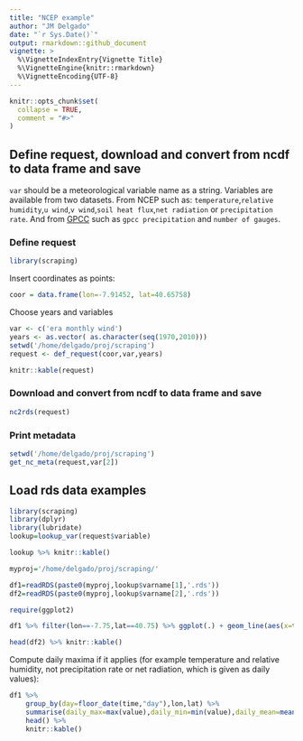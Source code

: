 ```yaml
---
title: "NCEP example"
author: "JM Delgado"
date: "`r Sys.Date()`"
output: rmarkdown::github_document
vignette: >
  %\VignetteIndexEntry{Vignette Title}
  %\VignetteEngine{knitr::rmarkdown}
  %\VignetteEncoding{UTF-8}
---
```


```r
knitr::opts_chunk$set(
  collapse = TRUE,
  comment = "#>"
)
```


## Define request, download and convert from ncdf to data frame and save
`var` should be a meteorological variable name as a string. Variables are available from two datasets. From NCEP such as: `temperature`,`relative humidity`,`u wind`,`v wind`,`soil heat flux`,`net radiation` or `precipitation rate`. And from [GPCC](http://dx.doi.org/10.5676/DWD_GPCC/FD_D_V2018_100) such as `gpcc precipitation` and `number of gauges`.

### Define request
```r
library(scraping)
```

Insert coordinates as points:
```r
coor = data.frame(lon=-7.91452, lat=40.65758)
```

Choose years and variables
```r
var <- c('era monthly wind')
years <- as.vector( as.character(seq(1970,2010)))
setwd('/home/delgado/proj/scraping')
request <- def_request(coor,var,years)

knitr::kable(request)

```

### Download and convert from ncdf to data frame and save
```r

nc2rds(request)

```

### Print metadata
```r
setwd('/home/delgado/proj/scraping')
get_nc_meta(request,var[2])
```


## Load rds data examples

```r
library(scraping)
library(dplyr)
library(lubridate)
lookup=lookup_var(request$variable)

lookup %>% knitr::kable()

myproj='/home/delgado/proj/scraping/'

df1=readRDS(paste0(myproj,lookup$varname[1],'.rds'))
df2=readRDS(paste0(myproj,lookup$varname[2],'.rds'))

require(ggplot2)

df1 %>% filter(lon==-7.75,lat==40.75) %>% ggplot(.) + geom_line(aes(x=time,y=value))

head(df2) %>% knitr::kable()
```

Compute daily maxima if it applies (for example temperature and relative humidity, not precipitation rate or net radiation, which is given as daily values):

```r
df1 %>%
    group_by(day=floor_date(time,"day"),lon,lat) %>%
    summarise(daily_max=max(value),daily_min=min(value),daily_mean=mean(value),var=first(var)) %>%  
    head() %>%
    knitr::kable()
```
